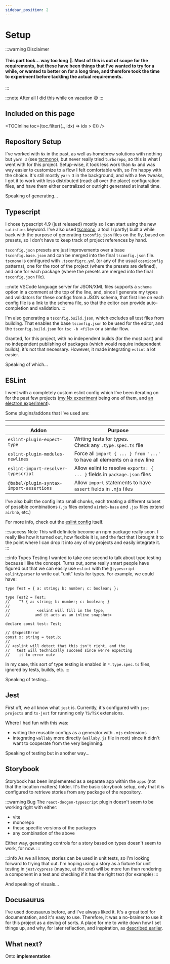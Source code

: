 ```yaml
---
sidebar_position: 2
---
```


# Setup

:::warning Disclaimer
#### This part took... way too long 🤦. Most of this is out of scope for the requirements, but these have been things that I've wanted to try for a while, or wanted to better on for a long time, and therefore took the time to experiment before tackling the actual requirements. 
:::

:::note After all
I did this while on vacation 😅
:::

## Included on this page

<TOCInline toc={toc.filter((_, idx) => idx > 0)} />

## Repository Setup

I've worked with `Nx` in the past, as well as homebrew solutions with nothing but `yarn 3` (see [tscmono](http://github.com/sabinmarcu/tscmono)), but never really tried `turborepo`, so this is what I went with for this project. Setup-wise, it took less work than `Nx` and was way easier to customize to a flow I felt comfortable with, so I'm happy with the choice. It's still mostly `yarn 3` in the background, and with a few tweaks, I got it to work with less distributed (read: all over the place) configuration files, and have them either centralized or outright generated at install time.

Speaking of generating...

## Typescript

I chose typescript 4.9 (just released) mostly so I can start using the new `satisfies` keyword. I've also used [tscmono](http://github.com/sabinmarcu/tscmono), a tool I (partly) built a while back with the purpose of generating `tsconfig.json` files on the fly, based on presets, so I don't have to keep track of project references by hand. 

`tsconfig.json` presets are just improvements over a base `tsconfig.base.json` and can be merged into the final `tsconfig.json` file. `tscmono` is configured with `.tsconfigrc.yml` (or any of the usual `cosmiconfig` patterns), one for the root of the project (where the presets are defined), and one for each package (where the presets are merged into the final `tsconfig.json` file).

:::note
VSCode language server for JSON/XML files supports a `schema` option in a comment at the top of the line, and, since I generate my types and validators for these configs from a JSON schema, that first line on each config file is a link to the schema file, so that the editor can provide auto-completion and validation.
:::

I'm also generating a `tsconfig.build.json`, which excludes all test files from building. That enables the base `tsconfig.json` to be used for the editor, and the `tsconfig.build.json` for `tsc -b <file>` or a similar flow.

Granted, for this project, with no independent builds (for the most part) and no independent publishing of packages (which would require independent builds), it's not that necessary. However, it made integrating `eslint` a lot easier.

Speaking of which...

## ESLint

I went with a completely custom eslint config which I've been iterating on for the past few projects ([my Nx experiment](https://github.com/sabinmarcu/website-helium) being one of them, and [an electron experiment](https://github.com/sabinmarcu/vy)). 

Some plugins/addons that I've used are:

------------------
| Addon | Purpose |
| --- | --- |
| `eslint-plugin-expect-type` | Writing tests for types. <br /> Check any `.type.spec.ts` file |
| `eslint-plugin-modules-newlines` | Force all `import { ... } from '...'` to have all elements on a new line |
| `eslint-import-resolver-typescript` | Allow eslint to resolve `exports: { ... }` fields in `package.json` files |
| `@babel/plugin-syntax-import-assertions` | Allow `import` statements to have `assert` fields in `.mjs` files |

I've also built the config into small chunks, each treating a different subset of possible combinations (`.js` files extend `airbnb-base` and `.jsx` files extend `airbnb`, etc.)

For more info, check out the [eslint config](https://github.com/sabinmarcu/librario/tree/master/packages/eslint-config-custom) itself.

:::success Note
This will definitely become an npm package really soon. I really like how it turned out, how flexible it is, and the fact that I brought it to the point where I can drop it into any of my projects and easily integrate it.
:::

:::info Types Testing
I wanted to take one second to talk about type testing because I like the concept. Turns out, some really smart people have figured out that we can easily use `eslint` with the `@typescript-eslint/parser` to write out "unit" tests for types. For example, we could have: 

```
type Test = { a: string; b: number; c: boolean; };

type Test2 = Test;
//    ^? { a: string; b: number; c: boolean; }
// 
//            <eslint will fill in the type, 
//           and it acts as an inline snapshot>

declare const test: Test;

// $ExpectError
const x: string = test.b;
// 
// <eslint will detect that this isn't right, and the
//   test will technically succeed since we're expecting
//    it to error out>
```

In my case, this sort of type testing is enabled in `*.type.spec.ts` files, ignored by tests, builds, etc.
:::

Speaking of testing...

## Jest

First off, we all know what `jest` is. Currently, it's configured with `jest projects` and `ts-jest` for running only `TS/TSX` extensions. 

Where I had fun with this was: 
- writing the reusable configs as a generator with `.mjs` extensions
- integrating `wallaby` more directly (`wallaby.js` file in root) since it didn't want to cooperate from the very beginning.

Speaking of testing but in another way...

## Storybook

Storybook has been implemented as a separate app within the `apps` (not that the location matters) folder. It's the basic storybook setup, only that it is configured to retrieve stories from any package of the repository.

:::warning Bug
The `react-docgen-typescript` plugin doesn't seem to be working right with either: 
- vite
- monorepo 
- these specific versions of the packages
- any combination of the above

Either way, generating controls for a story based on types doesn't seem to work, for now.
:::

:::info
As we all know, stories can be used in unit tests, so I'm looking forward to trying that out. I'm hoping using a story as a fixture for unit testing in `jest/cypress` (maybe, at the end) will be more fun than rendering a component in a test and checking if it has the right text (for example)
:::

And speaking of visuals...

## Docusaurus

I've used docusaurus before, and I've always liked it. It's a great tool for documentation, and it's easy to use. Therefore, it was a no-brainer to use it for this project as a devlog of sorts. A place for me to write down how I set things up, and why, for later reflection, and inspiration, as [described earlier](./intro).

## What next? 

Onto **implementation**